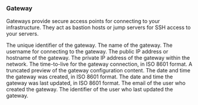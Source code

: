 ---
---

### Gateway

Gateways provide secure access points for connecting to your infrastructure. They act as bastion hosts or jump servers for SSH access to your servers.

<Model>
    <ModelProperty name="id" type="integer">
        The unique identifier of the gateway.
    </ModelProperty>
    <ModelProperty name="name" type="string">
        The name of the gateway.
    </ModelProperty>
    <ModelProperty name="username" type="string">
        The username for connecting to the gateway.
    </ModelProperty>
    <ModelProperty name="address" type="string">
        The public IP address or hostname of the gateway.
    </ModelProperty>
    <ModelProperty name="private_ip" type="string">
        The private IP address of the gateway within the network.
    </ModelProperty>
    <ModelProperty name="ttl" type="datetime">
        The time-to-live for the gateway connection, in ISO 8601 format.
    </ModelProperty>
    <ModelProperty name="content" type="string">
        A truncated preview of the gateway configuration content.
    </ModelProperty>
    <ModelProperty name="created_at_iso" type="datetime">
        The date and time the gateway was created, in ISO 8601 format.
    </ModelProperty>
    <ModelProperty name="updated_at_iso" type="datetime">
        The date and time the gateway was last updated, in ISO 8601 format.
    </ModelProperty>
    <ModelProperty name="created_by" type="string">
        The email of the user who created the gateway.
    </ModelProperty>
    <ModelProperty name="updated_by" type="string">
        The identifier of the user who last updated the gateway.
    </ModelProperty>
</Model>
